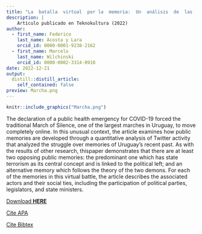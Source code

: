 ```yaml
---
title: "La  batalla  virtual  por la  memoria:  Un  análisis  de  las  memorias  en disputa en Twitter durante la Marcha del Silencio del 2020 en Uruguay "
description: |
    Artículo publicado en Teknokultura (2022)
author:
  - first_name: Federico
    last_name: Acosta y Lara
    orcid_id: 0000-0001-9238-2162
  - first_name: Marcelo
    last_name: Wilchinski
    orcid_id: 0000-0002-3314-0910             
date: 2022-12-21
output:
  distill::distill_article:
    self_contained: false
preview: Marcha.png
---
```





:::float-image

```r
knitr::include_graphics("Marcha.png")
```

The declaration of a public health emergency for COVID-19 forced the traditional March of Silence, one of the largest marches in Uruguay, to move completely online. In this unusual context, the article examines how public memories are developed through a quantitative analysis of Twitter activity that analyzed the struggle over memories of Uruguay’s recent past. As with the results of other research, thispaper  demonstrates  that  there  are  at  least  two  opposing  public  memories:  the  predominant  one which  has  state  terrorism  as  its  central  concept  and  is  linked  to  the  political  left;  and  an  alternative memory which follows the theory of the two demons. For each of the memories in this virtual battle, the article describes the associated actors and their social ties, including the participation of political parties, legislators, and state ministers.

[Download **HERE** ](https://revistas.ucm.es/index.php/TEKN/article/view/82642/4564456563624)
:::


[Cite APA](APAmarcha.txt)  

[Cite Bibtex](BIBmarcha.bib)

